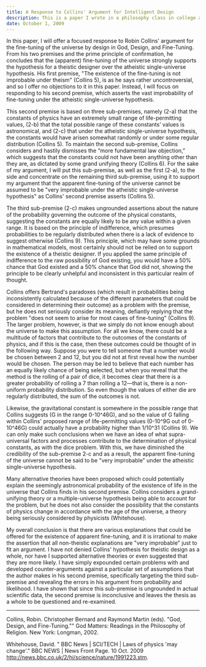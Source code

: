 ```yaml
---
title: A Response to Collins' Argument for Intelligent Design
description: This is a paper I wrote in a philosophy class in college about why there's no particular reason to believe in intelligent design or favor it over other theories.
date: October 1, 2009
---
```


In this paper, I will offer a focused response to Robin Collins' argument for the fine-tuning of the universe by design in God, Design, and Fine-Tuning. From his two premises and the prime principle of confirmation, he concludes that the (apparent) fine-tuning of the universe strongly supports the hypothesis for a theistic designer over the atheistic single-universe hypothesis. His first premise, "The existence of the fine-tuning is not improbable under theism" (Collins 5), is as he says rather uncontroversial, and so I offer no objections to it in this paper. Instead, I will focus on responding to his second premise, which asserts the vast improbability of fine-tuning under the atheistic single-universe hypothesis.

This second premise is based on three sub-premises, namely (2-a) that the constants of physics have an extremely small range of life-permitting values, (2-b) that the total possible range of these constants’ values is astronomical, and (2-c) that under the atheistic single-universe hypothesis, the constants would have arisen somewhat randomly or under some regular distribution (Collins 5). To maintain the second sub-premise, Collins considers and hastily dismisses the “more fundamental law objection,” which suggests that the constants could not have been anything other than they are, as dictated by some grand unifying theory (Collins 6). For the sake of my argument, I will put this sub-premise, as well as the first (2-a), to the side and concentrate on the remaining third sub-premise, using it to support my argument that the apparent fine-tuning of the universe cannot be assumed to be "very improbable under the atheistic single-universe hypothesis" as Collins' second premise asserts (Collins 5).

The third sub-premise (2-c) makes ungrounded assertions about the nature of the probability governing the outcome of the physical constants, suggesting the constants are equally likely to be any value within a given range. It is based on the principle of indifference, which presumes probabilities to be regularly distributed when there is a lack of evidence to suggest otherwise (Collins 9). This principle, which may have some grounds in mathematical models, most certainly should not be relied on to support the existence of a theistic designer. If you applied the same principle of indifference to the raw possibility of God existing, you would have a 50% chance that God existed and a 50% chance that God did not, showing the principle to be clearly unhelpful and inconsistent in this particular realm of thought.

Collins offers Bertrand's paradoxes (which result in probabilities being inconsistently calculated because of the different parameters that could be considered in determining their outcome) as a problem with the premise, but he does not seriously consider its meaning, defiantly replying that the problem "does not seem to arise for most cases of fine-tuning" (Collins 9). The larger problem, however, is that we simply do not know enough about the universe to make this assumption. For all we know, there could be a multitude of factors that contribute to the outcomes of the constants of physics, and if this is the case, then these outcomes could be thought of in the following way. Suppose you were to tell someone that a number would be chosen between 2 and 12, but you did not at first reveal how the number would be chosen. The person may be led to believe that each number has an equally likely chance of being selected, but when you reveal that the method is the rolling of a pair of dice, it becomes clear that there is a greater probability of rolling a 7 than rolling a 12—that is, there is a non-uniform probability distribution. So even though the values of either die are regularly distributed, the sum of the outcomes is not.

Likewise, the gravitational constant is somewhere in the possible range that Collins suggests (G in the range 0-10^46G), and so the value of G falling within Collins' proposed range of life-permitting values (0-10^9G out of 0-10^46G) could actually have a probability higher than 1/10^31 (Collins 9). We can only make such conclusions when we have an idea of what supra-universal factors and processes contribute to the determination of physical constants, as with the dice problem. With this, we have diminished the credibility of the sub-premise 2-c and as a result, the apparent fine-tuning of the universe cannot be said to be "very improbable" under the atheistic single-universe hypothesis.

Many alternative theories have been proposed which could potentially explain the seemingly astronomical probability of the existence of life in the universe that Collins finds in his second premise. Collins considers a grand-unifying theory or a multiple-universe hypothesis being able to account for the problem, but he does not also consider the possibility that the constants of physics change in accordance with the age of the universe, a theory being seriously considered by physicists (Whitehouse).

My overall conclusion is that there are various explanations that could be offered for the existence of apparent fine-tuning, and it is irrational to make the assertion that all non-theistic explanations are "very improbable" just to fit an argument. I have not denied Collins' hypothesis for theistic design as a whole, nor have I supported alternative theories or even suggested that they are more likely. I have simply expounded certain problems with and developed counter-arguments against a particular set of assumptions that the author makes in his second premise, specifically targeting the third sub-premise and revealing the errors in his argument from probability and likelihood. I have shown that since this sub-premise is ungrounded in actual scientific data, the second premise is inconclusive and leaves the thesis as a whole to be questioned and re-examined.

***

Collins, Robin. Christopher Bernard and Raymond Martin (eds). "God, Design, and Fine-Tuning."" God Matters: Readings in the Philosophy of Religion. New York: Longman, 2002.

Whitehouse, David. " BBC News | SCI/TECH | Laws of physics 'may change'." BBC NEWS | News Front Page. 10 Oct. 2009 http://news.bbc.co.uk/2/hi/science/nature/1991223.stm.